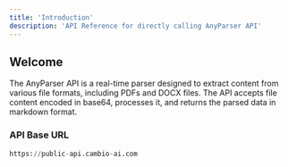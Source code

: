 ```yaml
---
title: 'Introduction'
description: 'API Reference for directly calling AnyParser API'
---
```


## Welcome

The AnyParser API is a real-time parser designed to extract content from various file formats, including PDFs and DOCX files. The API accepts file content encoded in base64, processes it, and returns the parsed data in markdown format.

### API Base URL
```python
https://public-api.cambio-ai.com
```


